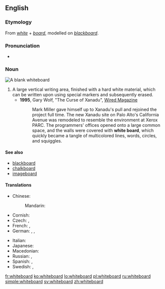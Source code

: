 ==English==
{{wikipedia}}

===Etymology===
From ''[[white]]'' + ''[[board]]'', modelled on ''[[blackboard]]''.

===Pronunciation===
* {{IPA|/ˈwaɪtbɔːd/}}

===Noun===
[[Image:Blank whiteboard.JPG|right|thumb|A blank whiteboard]]
{{en-noun}}

# A large vertical writing area, finished with a hard white material, which can be written upon using special markers and subsequently erased.
#* '''1995''', Gary Wolf, "The Curse of Xanadu", [http://www.wired.com/wired/archive/3.06/xanadu.html?pg=15&topic= Wired Magazine]
#*: Mark Miller gave himself up to Xanadu's pull and rejoined the project full time. The new Xanadu site on Palo Alto's California Avenue was remodeled to resemble the environment at Xerox PARC. The programmers' offices opened onto a large common space, and the walls were covered with '''white board''', which quickly became a tangle of multicolored lines, words, circles, and squiggles.

====See also====
* [[blackboard]]
* [[chalkboard]]
* [[imageboard]]

====Translations====
{{trans-top|large vertical writing area}}
* Chinese:
*: Mandarin: {{t|zh|白板|tr=báibǎn|sc=Hani}}
* Cornish: {{t-|kw|bord gwynn|m}}
* Czech: {{qualifier|any colour}} {{t+|cs|tabule|f}}, {{t-|cs|bílá tabule|f}}
* French: {{qualifier|any colour}} {{t+|fr|tableau|m}}, {{t-|fr|tableau blanc|m}}
* German: {{t+|de|Tafel|f}}, {{t-|de|Weißwandtafel|f}}, {{t+|de|Whiteboard|n}}
{{trans-mid}}
* Italian: {{t+|it|lavagna|f}}
* Japanese: {{t-|ja|ホワイトボード|tr=howaitobōdo|sc=Jpan}}
* Macedonian: {{t-|mk|бела табла|f|tr=béla tábla}}
* Russian: {{qualifier|any colour}} {{t+|ru|доска|f|tr=doská|sc=Cyrl}}, {{t-|ru|белая доска|f|tr=bélaja doská|sc=Cyrl}}
* Spanish: {{qualifier|any colour}} {{t-|es|pizarra|f}}, {{t-|es|pizarra blanca|f}}
* Swedish: {{t-|sv|vit tavla|c}}, {{t-|sv|skrivtavla|c}}
{{trans-bottom}}

[[fr:whiteboard]]
[[ko:whiteboard]]
[[lo:whiteboard]]
[[pl:whiteboard]]
[[ru:whiteboard]]
[[simple:whiteboard]]
[[sv:whiteboard]]
[[zh:whiteboard]]
